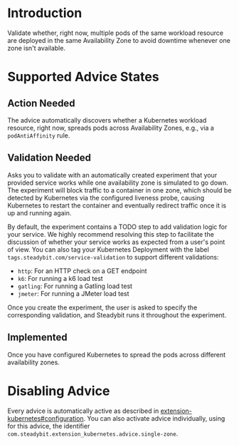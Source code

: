# Introduction
Validate whether, right now, multiple pods of the same workload resource are deployed in the same Availability Zone to avoid downtime whenever one zone isn't available.

# Supported Advice States
## Action Needed
The advice automatically discovers whether a Kubernetes workload resource, right now, spreads pods across Availability Zones, e.g., via a `podAntiAffinity` rule.

## Validation Needed
Asks you to validate with an automatically created experiment that your provided service works while one availability zone is simulated to go down.
The experiment will block traffic to a container in one zone, which should be detected by Kubernetes via the configured liveness probe, causing Kubernetes to restart the container and eventually redirect traffic once it is up and running again.

By default, the experiment contains a TODO step to add validation logic for your service. We highly recommend resolving this step to facilitate the discussion of whether your service works as expected from a user's point of view.
You can also tag your Kubernetes Deployment with the label `tags.steadybit.com/service-validation` to support different validations:

* `http`: For an HTTP check on a GET endpoint
* `k6`: For running a k6 load test
* `gatling`: For running a Gatling load test
* `jmeter`: For running a JMeter load test

Once you create the experiment, the user is asked to specify the corresponding validation, and Steadybit runs it throughout the experiment.

## Implemented
Once you have configured Kubernetes to spread the pods across different availability zones.

# Disabling Advice
Every advice is automatically active as described in [extension-kubernetes#configuration](https://github.com/steadybit/extension-kubernetes/?tab=readme-ov-file#configuration).
You can also activate advice individually, using for this advice, the identifier `com.steadybit.extension_kubernetes.advice.single-zone`.